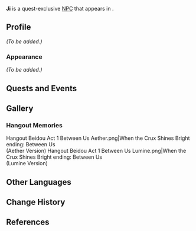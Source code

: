 {{Meta
<!-- REMOVE THIS TEMPLATE AFTER ADDING MISSING INFO -->
|missing_NPC_profile  = yes
}}
{{Character Infobox
|type             = Quest NPC
|image            = NPC Ji.png
|realname         = 
|region           = Liyue
|location         = Liyue
|affiliation      = 
|title            = 
|voiceEN          = [https://www.alanmgabay.com Alan Gabay]<ref>Twitter: [https://twitter.com/TheTAlantGabay/status/1469373778232758274 EN VA Self Announcement]</ref>
|voiceCN          = 
|voiceJP          = 
}}
'''Ji''' is a quest-exclusive [[NPC]] that appears in {{Quest|Qingce Village Treasure Hunt}}.
<!--
==Location==
<gallery>
NPC Location Ji.png|Ji's location
NPC Location Ji Context.png|Additional context
</gallery>
-->
==Profile==
<!-- detailed story/lore information goes here -->
''(To be added.)''

===Appearance===
''(To be added.)''

==Quests and Events==
{{Quests and Events}}

==Gallery==
===Hangout Memories===
<gallery>
Hangout Beidou Act 1 Between Us Aether.png|When the Crux Shines Bright ending: Between Us<br>(Aether Version)
Hangout Beidou Act 1 Between Us Lumine.png|When the Crux Shines Bright ending: Between Us<br>(Lumine Version)
</gallery>

==Other Languages==
{{Other Languages
|default_hidden = 1
|en      = Ji
|zhs     = 阿吉
|zhs_rm  = Ā Jí
|zht     = 阿吉
|zht_rm  = Ā Jí
|ja      = 吉
|ja_rm   = Kitsu{{Assumed}}
|ko      = 길래
|es      = Ji
|fr      = Ji
|ru      = Цзи
|th      = Ji
|vi      = Ji
|de      = Ji
|id      = Ji
|pt      = Ji
|tr      = Ji
|it      = Ji
}}

==Change History==
{{Change History|2.3}}

==References==
{{Reflist}}